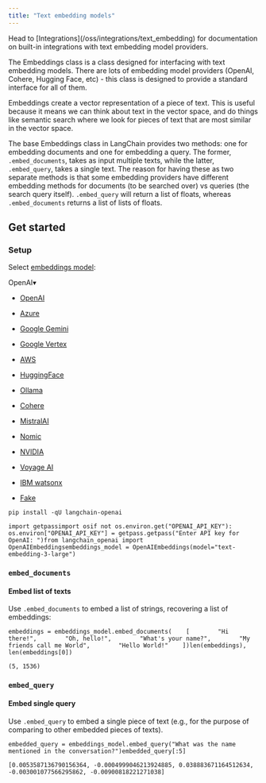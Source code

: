 ```yaml
---
title: "Text embedding models"
---
```


<Info>
  Head to [Integrations](/oss/integrations/text_embedding) for documentation on built-in integrations with text embedding model providers.
</Info>

The Embeddings class is a class designed for interfacing with text embedding models. There are lots of embedding model providers (OpenAI, Cohere, Hugging Face, etc) - this class is designed to provide a standard interface for all of them.

Embeddings create a vector representation of a piece of text. This is useful because it means we can think about text in the vector space, and do things like semantic search where we look for pieces of text that are most similar in the vector space.

The base Embeddings class in LangChain provides two methods: one for embedding documents and one for embedding a query. The former, `.embed_documents`, takes as input multiple texts, while the latter, `.embed_query`, takes a single text. The reason for having these as two separate methods is that some embedding providers have different embedding methods for documents (to be searched over) vs queries (the search query itself). `.embed_query` will return a list of floats, whereas `.embed_documents` returns a list of lists of floats.

## Get started

### Setup

Select [embeddings model](/oss/integrations/text_embedding):

OpenAI▾

* [OpenAI](/oss/integrations/text_embedding/openai)

* [Azure](/oss/integrations/text_embedding/azureopenai)

* [Google Gemini](/oss/integrations/text_embedding/google_generative_ai)

* [Google Vertex](/oss/integrations/text_embedding/google_vertex_ai_palm)

* [AWS](/oss/integrations/text_embedding/bedrock)

* [HuggingFace](/oss/integrations/text_embedding/huggingfacehub)

* [Ollama](/oss/integrations/text_embedding/ollama)

* [Cohere](/oss/integrations/text_embedding/cohere)

* [MistralAI](/oss/integrations/text_embedding/mistralai)

* [Nomic](/oss/integrations/text_embedding/nomic)

* [NVIDIA](/oss/integrations/text_embedding/nvidia_ai_endpoints)

* [Voyage AI](/oss/integrations/text_embedding/voyageai)

* [IBM watsonx](/oss/integrations/text_embedding/ibm_watsonx)

* [Fake](/oss/integrations/text_embedding/fake)

```
pip install -qU langchain-openai
```

```
import getpassimport osif not os.environ.get("OPENAI_API_KEY"):  os.environ["OPENAI_API_KEY"] = getpass.getpass("Enter API key for OpenAI: ")from langchain_openai import OpenAIEmbeddingsembeddings_model = OpenAIEmbeddings(model="text-embedding-3-large")
```

### `embed_documents`

#### Embed list of texts

Use `.embed_documents` to embed a list of strings, recovering a list of embeddings:

```
embeddings = embeddings_model.embed_documents(    [        "Hi there!",        "Oh, hello!",        "What's your name?",        "My friends call me World",        "Hello World!"    ])len(embeddings), len(embeddings[0])
```

```
(5, 1536)
```

### `embed_query`

#### Embed single query

Use `.embed_query` to embed a single piece of text (e.g., for the purpose of comparing to other embedded pieces of texts).

```
embedded_query = embeddings_model.embed_query("What was the name mentioned in the conversation?")embedded_query[:5]
```

```
[0.0053587136790156364, -0.0004999046213924885, 0.038883671164512634, -0.003001077566295862, -0.00900818221271038]
```
